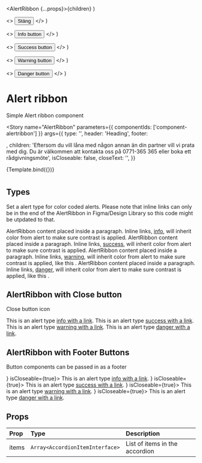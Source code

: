 
  <AlertRibbon {...props}>{children}</AlertRibbon>
)

  <>
    <Button>Stäng</Button>
  </>
)

  <>
    <Button>Info button</Button>
  </>
)

  <>
    <Button>Success button</Button>
  </>
)

  <>
    <Button>Warning button</Button>
  </>
)

  <>
    <Button>Danger button</Button>
  </>
)

<Meta title="Components/AlertRibbon" component={AlertRibbon} />

# Alert ribbon

Simple Alert ribbon component

<Story
  name="AlertRibbon"
  parameters={{
    componentIds: ['component-alertribbon']
  }}
  args={{
    type: '',
    header: 'Heading',
    footer: <Footer />,
    children: 'Eftersom du vill låna med någon annan än din partner vill vi prata med dig. Du är välkommen att kontakta oss på 0771-365 365 eller boka ett rådgivningsmöte',
    isCloseable: false,
    closeText: '',
  }}
>
  {Template.bind({})}
</Story>

#

## Types

Set a alert type for color coded alerts. Please note that inline links can only be in the end of the AlertRibbon in Figma/Design Library so this code might be utpdated to that.

<Canvas>
  <AlertRibbon header="Info heading." isCloseable={false}>
    AlertRibbon content placed inside a paragraph. Inline links, <a href="#">info</a>, will
    inherit color from alert to make sure contrast is applied.
  </AlertRibbon>
  <AlertRibbon type="success" header="Success heading." isCloseable={false}>
    AlertRibbon content placed inside a paragraph. Inline links, <a href="#">success</a>, will
    inherit color from alert to make sure contrast is applied.
  </AlertRibbon>
  <AlertRibbon type="warning" header="Warning heading." isCloseable={false}>
    AlertRibbon content placed inside a paragraph. Inline links, <a href="#">warning</a>, will
    inherit color from alert to make sure contrast is applied, like this .
  </AlertRibbon>
  <AlertRibbon type="danger" header="Danger heading." isCloseable={false}>
    AlertRibbon content placed inside a paragraph. Inline links, <a href="#">danger</a>, will
    inherit color from alert to make sure contrast is applied, like this .
  </AlertRibbon>
</Canvas>

## AlertRibbon with Close button

Close button icon

<Canvas>
  <AlertRibbon header="Info" isCloseable={true}>
    This is an alert type <a href="#">info with a link</a>.
  </AlertRibbon>
  <AlertRibbon type="success" header="Success" isCloseable={true}>
    This is an alert type <a href="#">success with a link</a>.
  </AlertRibbon>
  <AlertRibbon type="warning" header="Warning" isCloseable={true}>
    This is an alert type <a href="#">warning with a link</a>.
  </AlertRibbon>
  <AlertRibbon type="danger" header="Danger" isCloseable={true}>
    This is an alert type <a href="#">danger with a link</a>.
  </AlertRibbon>
</Canvas>

## AlertRibbon with Footer Buttons

Button components can be passed in as a footer

<Canvas>
  <AlertRibbon header="Info" footer={<FooterInfo />} isCloseable={true}>
    This is an alert type <a href="#">info with a link</a>.
  </AlertRibbon>
  <AlertRibbon type="success" header="Success" footer={<FooterSuccess />} isCloseable={true}>
    This is an alert type <a href="#">success with a link</a>.
  </AlertRibbon>
  <AlertRibbon type="warning" header="Warning" footer={<FooterWarning />} isCloseable={true}>
    This is an alert type <a href="#">warning with a link</a>.
  </AlertRibbon>
  <AlertRibbon type="danger" header="Danger" footer={<FooterDanger />} isCloseable={true}>
    This is an alert type <a href="#">danger with a link</a>.
  </AlertRibbon>
</Canvas>

## Props

| Prop  | Type                            | Description                    |
| :---- | :------------------------------ | :----------------------------- |
| items | `Array<AccordionItemInterface>` | List of items in the accordion |
